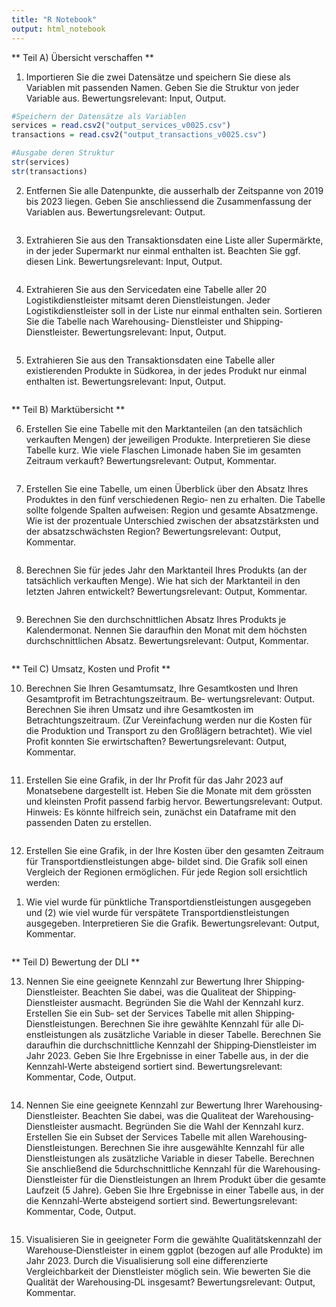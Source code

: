 ---
title: "R Notebook"
output: html_notebook
---



** Teil A) Übersicht verschaffen **

1) Importieren Sie die zwei Datensätze und speichern Sie diese als Variablen mit passenden Namen. Geben Sie die
Struktur von jeder Variable aus. Bewertungsrelevant: Input, Output.
```{r}
#Speichern der Datensätze als Variablen
services = read.csv2("output_services_v0025.csv")
transactions = read.csv2("output_transactions_v0025.csv")

#Ausgabe deren Struktur
str(services)
str(transactions)


```
2) Entfernen Sie alle Datenpunkte, die ausserhalb der Zeitspanne von 2019 bis 2023 liegen. Geben Sie anschliessend
die Zusammenfassung der Variablen aus. Bewertungsrelevant: Output.

```{r}

```

3) Extrahieren Sie aus den Transaktionsdaten eine Liste aller Supermärkte, in der jeder Supermarkt nur einmal
enthalten ist. Beachten Sie ggf. diesen Link. Bewertungsrelevant: Input, Output.
```{r}

```

4) Extrahieren Sie aus den Servicedaten eine Tabelle aller 20 Logistikdienstleister mitsamt deren Dienstleistungen.
Jeder Logistikdienstleister soll in der Liste nur einmal enthalten sein. Sortieren Sie die Tabelle nach Warehousing‐
Dienstleister und Shipping‐Dienstleister. Bewertungsrelevant: Input, Output.
```{r}

```

5) Extrahieren Sie aus den Transaktionsdaten eine Tabelle aller existierenden Produkte in Südkorea, in der jedes
Produkt nur einmal enthalten ist. Bewertungsrelevant: Input, Output.
```{r}

```







** Teil B) Marktübersicht **

6) Erstellen Sie eine Tabelle mit den Marktanteilen (an den tatsächlich verkauften Mengen) der jeweiligen Produkte.
Interpretieren Sie diese Tabelle kurz. Wie viele Flaschen Limonade haben Sie im gesamten Zeitraum verkauft?
Bewertungsrelevant: Output, Kommentar.
```{r}

```

7) Erstellen Sie eine Tabelle, um einen Überblick über den Absatz Ihres Produktes in den fünf verschiedenen Regio‐
nen zu erhalten. Die Tabelle sollte folgende Spalten aufweisen: Region und gesamte Absatzmenge. Wie ist der
prozentuale Unterschied zwischen der absatzstärksten und der absatzschwächsten Region? Bewertungsrelevant:
Output, Kommentar.
```{r}

```

8) Berechnen Sie für jedes Jahr den Marktanteil Ihres Produkts (an der tatsächlich verkauften Menge). Wie hat sich
der Marktanteil in den letzten Jahren entwickelt? Bewertungsrelevant: Output, Kommentar.
```{r}

```

9) Berechnen Sie den durchschnittlichen Absatz Ihres Produkts je Kalendermonat. Nennen Sie daraufhin den Monat
mit dem höchsten durchschnittlichen Absatz. Bewertungsrelevant: Output, Kommentar.
```{r}

```





** Teil C) Umsatz, Kosten und Profit **

10) Berechnen Sie Ihren Gesamtumsatz, Ihre Gesamtkosten und Ihren Gesamtprofit im Betrachtungszeitraum. Be‐
wertungsrelevant: Output. Berechnen Sie ihren Umsatz und ihre Gesamtkosten im Betrachtungszeitraum. (Zur
Vereinfachung werden nur die Kosten für die Produktion und Transport zu den Großlägern betrachtet). Wie viel
Profit konnten Sie erwirtschaften? Bewertungsrelevant: Output, Kommentar.
```{r}

```

11) Erstellen Sie eine Grafik, in der Ihr Profit für das Jahr 2023 auf Monatsebene dargestellt ist. Heben Sie die Monate
mit dem grössten und kleinsten Profit passend farbig hervor. Bewertungsrelevant: Output.
Hinweis: Es könnte hilfreich sein, zunächst ein Dataframe mit den passenden Daten zu erstellen.
```{r}

```

12) Erstellen Sie eine Grafik, in der Ihre Kosten über den gesamten Zeitraum für Transportdienstleistungen abge‐
bildet sind. Die Grafik soll einen Vergleich der Regionen ermöglichen. Für jede Region soll ersichtlich werden:
(1) Wie viel wurde für pünktliche Transportdienstleistungen ausgegeben und (2) wie viel wurde für verspätete
Transportdienstleistungen ausgegeben. Interpretieren Sie die Grafik. Bewertungsrelevant: Output, Kommentar.
```{r}

```






** Teil D) Bewertung der DLI **

13) Nennen Sie eine geeignete Kennzahl zur Bewertung Ihrer Shipping‐Dienstleister. Beachten Sie dabei, was die
Qualiteat der Shipping‐Dienstleister ausmacht. Begründen Sie die Wahl der Kennzahl kurz. Erstellen Sie ein Sub‐
set der Services Tabelle mit allen Shipping‐Dienstleistungen. Berechnen Sie ihre gewählte Kennzahl für alle Di‐
enstleistungen als zusätzliche Variable in dieser Tabelle. Berechnen Sie daraufhin die durchschnittliche Kennzahl
der Shipping‐Dienstleister im Jahr 2023. Geben Sie Ihre Ergebnisse in einer Tabelle aus, in der die Kennzahl‐Werte
absteigend sortiert sind. Bewertungsrelevant: Kommentar, Code, Output.
```{r}

```

14) Nennen Sie eine geeignete Kennzahl zur Bewertung Ihrer Warehousing‐Dienstleister. Beachten Sie dabei, was
die Qualiteat der Warehousing‐Dienstleister ausmacht. Begründen Sie die Wahl der Kennzahl kurz. Erstellen
Sie ein Subset der Services Tabelle mit allen Warehousing‐Dienstleistungen. Berechnen Sie ihre ausgewählte
Kennzahl für alle Dienstleistungen als zusätzliche Variable in dieser Tabelle. Berechnen Sie anschließend die
5durchschnittliche Kennzahl für die Warehousing‐Dienstleister für die Dienstleistungen an Ihrem Produkt über die
gesamte Laufzeit (5 Jahre). Geben Sie Ihre Ergebnisse in einer Tabelle aus, in der die Kennzahl‐Werte absteigend
sortiert sind. Bewertungsrelevant: Kommentar, Code, Output.
```{r}

```

15) Visualisieren Sie in geeigneter Form die gewählte Qualitätskennzahl der Warehouse‐Dienstleister in einem ggplot
(bezogen auf alle Produkte) im Jahr 2023. Durch die Visualisierung soll eine differenzierte Vergleichbarkeit der
Dienstleister möglich sein. Wie bewerten Sie die Qualität der Warehousing‐DL insgesamt? Bewertungsrelevant:
Output, Kommentar.
```{r}

```

